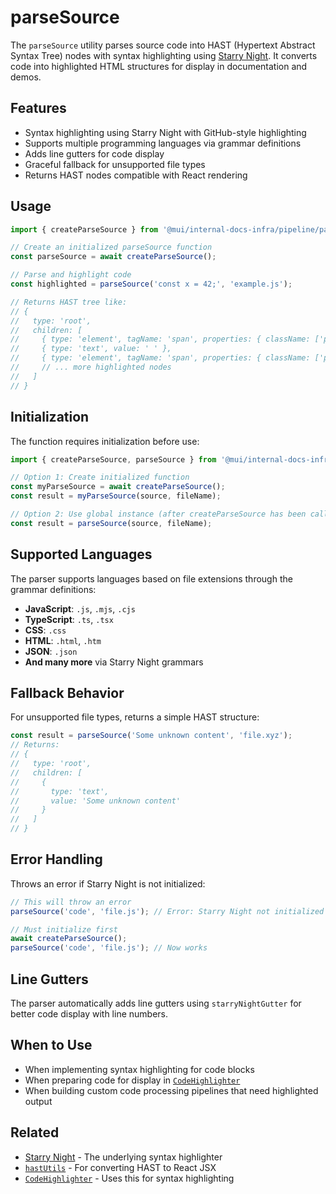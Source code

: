 # parseSource

The `parseSource` utility parses source code into HAST (Hypertext Abstract Syntax Tree) nodes with syntax highlighting using [Starry Night](https://github.com/wooorm/starry-night). It converts code into highlighted HTML structures for display in documentation and demos.

## Features

- Syntax highlighting using Starry Night with GitHub-style highlighting
- Supports multiple programming languages via grammar definitions
- Adds line gutters for code display
- Graceful fallback for unsupported file types
- Returns HAST nodes compatible with React rendering

## Usage

```ts
import { createParseSource } from '@mui/internal-docs-infra/pipeline/parseSource';

// Create an initialized parseSource function
const parseSource = await createParseSource();

// Parse and highlight code
const highlighted = parseSource('const x = 42;', 'example.js');

// Returns HAST tree like:
// {
//   type: 'root',
//   children: [
//     { type: 'element', tagName: 'span', properties: { className: ['pl-k'] }, children: [{ type: 'text', value: 'const' }] },
//     { type: 'text', value: ' ' },
//     { type: 'element', tagName: 'span', properties: { className: ['pl-s1'] }, children: [{ type: 'text', value: 'x' }] },
//     // ... more highlighted nodes
//   ]
// }
```

## Initialization

The function requires initialization before use:

```ts
import { createParseSource, parseSource } from '@mui/internal-docs-infra/pipeline/parseSource';

// Option 1: Create initialized function
const myParseSource = await createParseSource();
const result = myParseSource(source, fileName);

// Option 2: Use global instance (after createParseSource has been called)
const result = parseSource(source, fileName);
```

## Supported Languages

The parser supports languages based on file extensions through the grammar definitions:

- **JavaScript**: `.js`, `.mjs`, `.cjs`
- **TypeScript**: `.ts`, `.tsx`
- **CSS**: `.css`
- **HTML**: `.html`, `.htm`
- **JSON**: `.json`
- **And many more** via Starry Night grammars

## Fallback Behavior

For unsupported file types, returns a simple HAST structure:

```ts
const result = parseSource('Some unknown content', 'file.xyz');
// Returns:
// {
//   type: 'root',
//   children: [
//     {
//       type: 'text',
//       value: 'Some unknown content'
//     }
//   ]
// }
```

## Error Handling

Throws an error if Starry Night is not initialized:

```ts
// This will throw an error
parseSource('code', 'file.js'); // Error: Starry Night not initialized

// Must initialize first
await createParseSource();
parseSource('code', 'file.js'); // Now works
```

## Line Gutters

The parser automatically adds line gutters using `starryNightGutter` for better code display with line numbers.

## When to Use

- When implementing syntax highlighting for code blocks
- When preparing code for display in [`CodeHighlighter`](../../components/code-highlighter/page.mdx)
- When building custom code processing pipelines that need highlighted output

## Related

- [Starry Night](https://github.com/wooorm/starry-night) - The underlying syntax highlighter
- [`hastUtils`](../hast-utils/page.mdx) - For converting HAST to React JSX
- [`CodeHighlighter`](../../components/code-highlighter/page.mdx) - Uses this for syntax highlighting

